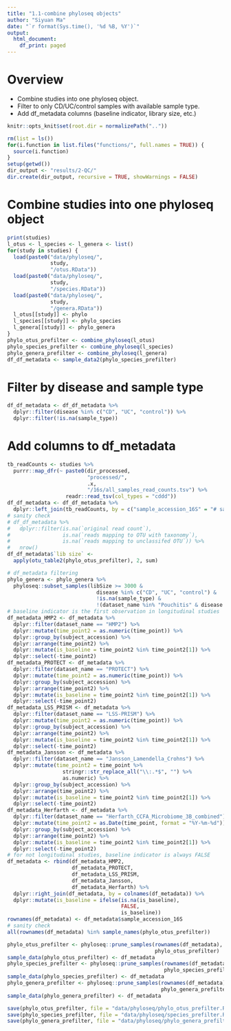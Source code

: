 ```yaml
---
title: "1.1-combine phyloseq objects"
author: "Siyuan Ma"
date: "`r format(Sys.time(), '%d %B, %Y')`"
output: 
  html_document:
    df_print: paged
---
```

# Overview
- Combine studies into one phyloseq object.
- Filter to only CD/UC/control samples with available sample type.
- Add df_metadata columns (baseline indicator, library size, etc.)
```r
knitr::opts_knit$set(root.dir = normalizePath(".."))
```
```r
rm(list = ls())
for(i.function in list.files("functions/", full.names = TRUE)) {
  source(i.function)
}
setup(getwd())
dir_output <- "results/2-QC/"
dir.create(dir_output, recursive = TRUE, showWarnings = FALSE)
```
# Combine studies into one phyloseq object
```r
print(studies)
l_otus <- l_species <- l_genera <- list()
for(study in studies) {
  load(paste0("data/phyloseq/",
              study,
              "/otus.RData"))
  load(paste0("data/phyloseq/",
              study,
              "/species.RData"))
  load(paste0("data/phyloseq/",
              study,
              "/genera.RData"))
  l_otus[[study]] <- phylo
  l_species[[study]] <- phylo_species
  l_genera[[study]] <- phylo_genera
}
phylo_otus_prefilter <- combine_phyloseq(l_otus)
phylo_species_prefilter <- combine_phyloseq(l_species)
phylo_genera_prefilter <- combine_phyloseq(l_genera)
df_df_metadata <- sample_data2(phylo_species_prefilter)
```

# Filter by disease and sample type
```r
df_df_metadata <- df_df_metadata %>% 
  dplyr::filter(disease %in% c("CD", "UC", "control")) %>% 
  dplyr::filter(!is.na(sample_type))
```

# Add columns to df_metadata
```r
tb_readCounts <- studies %>% 
  purrr::map_dfr(~ paste0(dir_processed, 
                          "processed/", 
                          .x, 
                          "/16s/all_samples_read_counts.tsv") %>% 
                   readr::read_tsv(col_types = "cddd"))
df_df_metadata <- df_df_metadata %>% 
  dplyr::left_join(tb_readCounts, by = c("sample_accession_16S" = "# sample"))
# sanity check
# df_df_metadata %>% 
#   dplyr::filter(is.na(`original read count`),
#                 is.na(`reads mapping to OTU with taxonomy`),
#                 is.na(`reads mapping to unclassifed OTU`)) %>% 
#   nrow()
df_df_metadata$`lib size` <- 
  apply(otu_table2(phylo_otus_prefilter), 2, sum)
```

```r
# df_metadata filtering
phylo_genera <- phylo_genera %>% 
  phyloseq::subset_samples(libSize >= 3000 &
                             disease %in% c("CD", "UC", "control") &
                             !is.na(sample_type) &
                             !(dataset_name %in% "Pouchitis" & disease %in% "CD"))
# baseline indicator is the first observation in longitudinal studies
df_metadata_HMP2 <- df_metadata %>% 
  dplyr::filter(dataset_name == "HMP2") %>% 
  dplyr::mutate(time_point2 = as.numeric(time_point)) %>% 
  dplyr::group_by(subject_accession) %>% 
  dplyr::arrange(time_point2) %>% 
  dplyr::mutate(is_baseline = time_point2 %in% time_point2[1]) %>% 
  dplyr::select(-time_point2)
df_metadata_PROTECT <- df_metadata %>% 
  dplyr::filter(dataset_name == "PROTECT") %>% 
  dplyr::mutate(time_point2 = as.numeric(time_point)) %>% 
  dplyr::group_by(subject_accession) %>% 
  dplyr::arrange(time_point2) %>% 
  dplyr::mutate(is_baseline = time_point2 %in% time_point2[1]) %>% 
  dplyr::select(-time_point2)
df_metadata_LSS_PRISM <- df_metadata %>% 
  dplyr::filter(dataset_name == "LSS-PRISM") %>% 
  dplyr::mutate(time_point2 = as.numeric(time_point)) %>% 
  dplyr::group_by(subject_accession) %>% 
  dplyr::arrange(time_point2) %>% 
  dplyr::mutate(is_baseline = time_point2 %in% time_point2[1]) %>% 
  dplyr::select(-time_point2)
df_metadata_Jansson <- df_metadata %>% 
  dplyr::filter(dataset_name == "Jansson_Lamendella_Crohns") %>% 
  dplyr::mutate(time_point2 = time_point %>% 
                  stringr::str_replace_all("\\:.*$", "") %>% 
                  as.numeric) %>% 
  dplyr::group_by(subject_accession) %>% 
  dplyr::arrange(time_point2) %>% 
  dplyr::mutate(is_baseline = time_point2 %in% time_point2[1]) %>% 
  dplyr::select(-time_point2)
df_metadata_Herfarth <- df_metadata %>% 
  dplyr::filter(dataset_name == "Herfarth_CCFA_Microbiome_3B_combined") %>% 
  dplyr::mutate(time_point2 = as.Date(time_point, format = "%Y-%m-%d")) %>% 
  dplyr::group_by(subject_accession) %>% 
  dplyr::arrange(time_point2) %>% 
  dplyr::mutate(is_baseline = time_point2 %in% time_point2[1]) %>% 
  dplyr::select(-time_point2)
# for not longitudinal studies, baseline indicator is always FALSE
df_metadata <- rbind(df_metadata_HMP2,
                     df_metadata_PROTECT,
                     df_metadata_LSS_PRISM,
                     df_metadata_Jansson,
                     df_metadata_Herfarth) %>% 
  dplyr::right_join(df_metadata, by = colnames(df_metadata)) %>% 
  dplyr::mutate(is_baseline = ifelse(is.na(is_baseline),
                                     FALSE,
                                     is_baseline))
rownames(df_metadata) <- df_metadata$sample_accession_16S
# sanity check
all(rownames(df_metadata) %in% sample_names(phylo_otus_prefilter))

phylo_otus_prefilter <- phyloseq::prune_samples(rownames(df_metadata), 
                                                phylo_otus_prefilter)
sample_data(phylo_otus_prefilter) <- df_metadata
phylo_species_prefilter <- phyloseq::prune_samples(rownames(df_metadata), 
                                                   phylo_species_prefilter)
sample_data(phylo_species_prefilter) <- df_metadata
phylo_genera_prefilter <- phyloseq::prune_samples(rownames(df_metadata), 
                                                  phylo_genera_prefilter)
sample_data(phylo_genera_prefilter) <- df_metadata

save(phylo_otus_prefilter, file = "data/phyloseq/phylo_otus_prefilter.RData")
save(phylo_species_prefilter, file = "data/phyloseq/species_prefilter.RData")
save(phylo_genera_prefilter, file = "data/phyloseq/phylo_genera_prefilter.RData")
```
